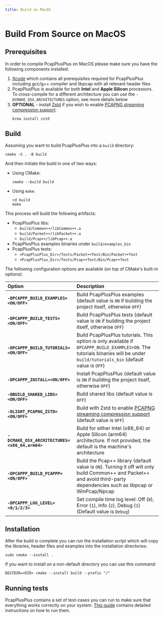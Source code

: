 ```yaml
---
title: Build on MacOS
---
```


# Build From Source on MacOS

## Prerequisites

In order to compile PcapPlusPlus on MacOS please make sure you have the following components installed:

1. [Xcode](https://developer.apple.com/xcode/) which contains all prerequisites required for PcapPlusPlus including gcc/g++ compiler and libpcap with all relevant header files
2. PcapPlusPlus is available for both **Intel** and **Apple Silicon** processors. To cross-compile for a different architecture you can use the `-DCMAKE_OSX_ARCHITECTURES` option, see more details below
3. **OPTIONAL** - install [Zstd](https://facebook.github.io/zstd/) if you wish to enable [PCAPNG streaming compression support](../features#readingwriting-pcapng-files-with-compression):
   ```shell
   brew install zstd
   ```

## Build

Assuming you want to build PcapPlusPlus into a `build` directory:

```shell
cmake -S . -B build
```

And then initiate the build in one of two ways:

- Using CMake:
  ```shell
  cmake --build build
  ```
- Using `make`:
  ```shell
  cd build
  make
  ```

This process will build the following artifacts:

- PcapPlusPlus libs:
  - `build/Common++/libCommon++.a`
  - `build/Packet++/libPacket++.a`
  - `build/Pcap++/libPcap++.a`
- PcapPlusPlus examples binaries under `build/examples_bin`
- PcapPlusPlus tests:
  - `<PcapPlusPlus_Dir>/Tests/Packet++Test/Bin/Packet++Test`
  - `<PcapPlusPlus_Dir>/Tests/Pcap++Test/Bin/Pcap++Test`

The following configuration options are available (on top of CMake's built-in options):

| Option                                             | Description                                                                                                                                                                     |
| :------------------------------------------------- | :------------------------------------------------------------------------------------------------------------------------------------------------------------------------------ |
| **`-DPCAPPP_BUILD_EXAMPLES=<ON/OFF>`**             | Build PcapPlusPlus examples (default value is `ON` if building the project itself, otherwise `OFF`)                                                                             |
| **`-DPCAPPP_BUILD_TESTS=<ON/OFF>`**                | Build PcapPlusPlus tests (default value is `ON` if building the project itself, otherwise `OFF`)                                                                                |
| **`-DPCAPPP_BUILD_TUTORIALS=<ON/OFF>`**            | Build PcapPlusPlus tutorials. This option is only available if `DPCAPPP_BUILD_EXAMPLES=ON`. The tutorials binaries will be under `build/tutorials_bin` (default value is `OFF`) |
| **`-DPCAPPP_INSTALL=<ON/OFF>`**                    | Install PcapPlusPlus (default value is `ON` if building the project itself, otherwise `OFF`)                                                                                    |
| **`-DBUILD_SHARED_LIBS=<ON/OFF>`**                 | Build shared libs (default value is `OFF`)                                                                                                                                      |
| **`-DLIGHT_PCAPNG_ZSTD=<ON/OFF>`**                 | Build with Zstd to enable [PCAPNG streaming compression support](../features#readingwriting-pcapng-files-with-compression) (default value is `OFF`)                             |
| **`-DCMAKE_OSX_ARCHITECTURES=<x86_64,arm64>`**     | Build for either Intel (x86_64) or Apple Silicon (arm64) architecture. If not provided, the default is the machine's architecture                                               |
| **`-DPCAPPP_BUILD_PCAPPP=<ON/OFF>`**               | Build the Pcap++ library (default value is `ON`). Turning it off will only build Common++ and Packet++ and avoid third-party dependencies such as libpcap or WinPcap/Npcap      |
| **`-DPCAPPP_LOG_LEVEL=<0/1/2/3>`**                 | Set compile time log level: Off (`0`), Error (`1`), Info (`2`), Debug (`1`) (Default value is `Debug`)                                                                          |

## Installation

After the build is complete you can run the installation script which will copy the libraries, header files and examples into the installation directories:

```shell
sudo cmake --install .
```

If you want to install on a non-default directory you can use this command:

```shell
DESTDIR=<DIR> cmake --install build --prefix "/"
```

## Running tests

PcapPlusPlus contains a set of test-cases you can run to make sure that everything works correctly on your system. [This guide](../tests) contains detailed instructions on how to run them.
